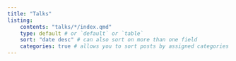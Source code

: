 ```yaml
---
title: "Talks"
listing: 
    contents: "talks/*/index.qmd"
    type: default # or `default` or `table`
    sort: "date desc" # can also sort on more than one field
    categories: true # allows you to sort posts by assigned categories 
---
```


## 

